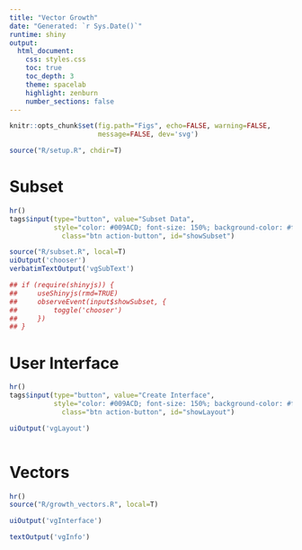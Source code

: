 ```yaml
---
title: "Vector Growth"
date: "Generated: `r Sys.Date()`"
runtime: shiny
output:
  html_document:
    css: styles.css
    toc: true
    toc_depth: 3
    theme: spacelab
    highlight: zenburn
    number_sections: false		
---
```


```r

knitr::opts_chunk$set(fig.path="Figs", echo=FALSE, warning=FALSE,
                      message=FALSE, dev='svg')

```

```r

source("R/setup.R", chdir=T)

```

# Subset

```r
hr()
tags$input(type="button", value="Subset Data", 
           style="color: #009ACD; font-size: 150%; background-color: #fff", 
             class="btn action-button", id="showSubset")

source("R/subset.R", local=T)
uiOutput('chooser')
verbatimTextOutput('vgSubText')

## if (require(shinyjs)) { 
##     useShinyjs(rmd=TRUE)
##     observeEvent(input$showSubset, {
##         toggle('chooser')
##     })
## }

```

# User Interface
```r

hr()
tags$input(type="button", value="Create Interface", 
           style="color: #009ACD; font-size: 150%; background-color: #fff", 
             class="btn action-button", id="showLayout")

uiOutput('vgLayout')

```

```r


```

# Vectors

```r

hr()
source("R/growth_vectors.R", local=T)

uiOutput('vgInterface')

textOutput('vgInfo') 

```
